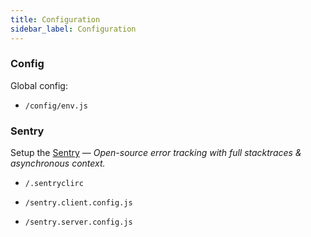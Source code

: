 ```yaml
---
title: Configuration
sidebar_label: Configuration
---
```




### Config

Global config:

* `/config/env.js`


### Sentry

Setup the [Sentry](https://sentry.io/) — *Open-source error tracking with full stacktraces & asynchronous context.*

- `/.sentryclirc`

- `/sentry.client.config.js`

- `/sentry.server.config.js`


